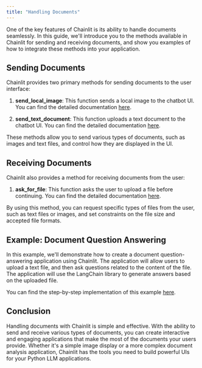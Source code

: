```yaml
---
title: "Handling Documents"
---
```


One of the key features of Chainlit is its ability to handle documents seamlessly. In this guide, we'll introduce you to the methods available in Chainlit for sending and receiving documents, and show you examples of how to integrate these methods into your application.

## Sending Documents

Chainlit provides two primary methods for sending documents to the user interface:

1. **send_local_image**: This function sends a local image to the chatbot UI. You can find the detailed documentation [here](/api-reference/send-local-image).

2. **send_text_document**: This function uploads a text document to the chatbot UI. You can find the detailed documentation [here](/api-reference/send-text-document).

These methods allow you to send various types of documents, such as images and text files, and control how they are displayed in the UI.

## Receiving Documents

Chainlit also provides a method for receiving documents from the user:

1. **ask_for_file**: This function asks the user to upload a file before continuing. You can find the detailed documentation [here](/api-reference/ask-for-file).

By using this method, you can request specific types of files from the user, such as text files or images, and set constraints on the file size and accepted file formats.

## Example: Document Question Answering

In this example, we'll demonstrate how to create a document question-answering application using Chainlit. The application will allow users to upload a text file, and then ask questions related to the content of the file. The application will use the LangChain library to generate answers based on the uploaded file.

You can find the step-by-step implementation of this example [here](/examples/document-qa).

## Conclusion

Handling documents with Chainlit is simple and effective. With the ability to send and receive various types of documents, you can create interactive and engaging applications that make the most of the documents your users provide. Whether it's a simple image display or a more complex document analysis application, Chainlit has the tools you need to build powerful UIs for your Python LLM applications.